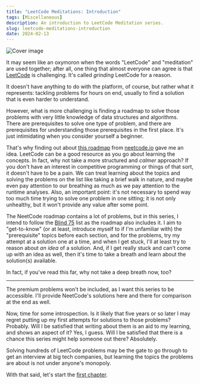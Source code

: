 ```yaml
---
title: "LeetCode Meditations: Introduction"
tags: [Miscellaneous]
description: An introduction to LeetCode Meditation series.
slug: leetcode-meditations-introduction
date: 2024-02-13
---
```


![Cover image](/blog/post-images/2024-02-13/00-lm-intro.png)

It may seem like an oxymoron when the words "LeetCode" and "meditation" are used together; after all, one thing that almost everyone can agree is that [LeetCode](https://leetcode.com/) is challenging. It's called _grinding_ LeetCode for a reason.

It doesn't have anything to do with the platform, of course, but rather what it represents: tackling problems for hours on end, usually to find a solution that is even harder to understand.

However, what is more challenging is finding a roadmap to solve those problems with very little knowledge of data structures and algorithms. There are prerequisites to solve one type of problem, and there are prerequisites for understanding those prerequisites in the first place.
It's just intimidating when you consider yourself a beginner.

That's why finding out about [this roadmap](https://neetcode.io/roadmap) from [neetcode.io](https://neetcode.io/) gave me an idea. LeetCode can be a good resource as you go about learning the concepts. In fact, why not take a more structured and _calmer_ approach? If you don't have an interest in competitive programming or things of that sort, it doesn't have to be a pain. 
We can treat learning about the topics and solving the problems on the list like taking a brief walk in nature, and maybe even pay attention to our breathing as much as we pay attention to the runtime analyses.
Also, an important point: it's not necessary to spend way too much time trying to solve one problem in one sitting; it is not only unhealthy, but it won't provide any value after some point.

The NeetCode roadmap contains a lot of problems, but in this series, I intend to follow the [Blind 75](https://leetcode.com/discuss/general-discussion/460599/Blind-75-LeetCode-Questions/1057039) list as the roadmap also includes it. I aim to "get-to-know" (or at least, introduce myself to if I'm unfamiliar with) the "prerequisite" topics before each section, and for the problems, try my attempt at a solution one at a time, and when I get stuck, I'll at least try to reason about _an idea_ of a solution. And, if I get really stuck and can't come up with an idea as well, then it's time to take a breath and learn about the solution(s) available.

In fact, if you've read this far, why not take a deep breath now, too?

---

The premium problems won't be included, as I want this series to be accessible. I'll provide NeetCode's solutions here and there for comparison at the end as well.

Now, time for some introspection. Is it likely that five years or so later I may regret putting up my first attempts for solutions to those problems? Probably. Will I be satisfied that writing about them is an aid to my learning, and shows an aspect of it? Yes, I guess.
Will I be satisfied that there is a chance this series might help someone out there? Absolutely.

Solving hundreds of LeetCode problems may be the gate to go through to get an interview at big tech companies, but learning the topics the problems are about is not under anyone's monopoly. 

With that said, let's start the [first chapter](https://rivea0.github.io/blog/leetcode-meditations-chapter-1-arrays-and-hashing).
